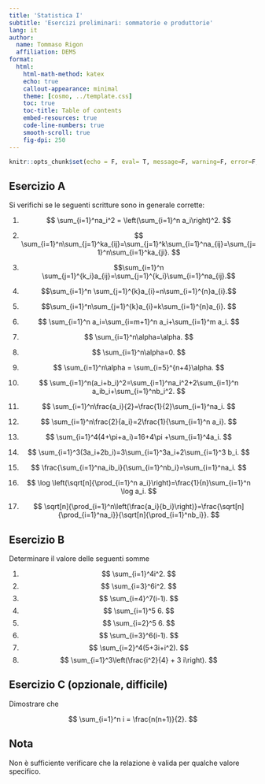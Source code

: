```yaml
---
title: 'Statistica I'
subtitle: 'Esercizi preliminari: sommatorie e produttorie'
lang: it
author:
  name: Tommaso Rigon
  affiliation: DEMS
format:
  html:
    html-math-method: katex
    echo: true
    callout-appearance: minimal
    theme: [cosmo, ../template.css]
    toc: true
    toc-title: Table of contents
    embed-resources: true
    code-line-numbers: true
    smooth-scroll: true
    fig-dpi: 250
---
```


```r
knitr::opts_chunk$set(echo = F, eval= T, message=F, warning=F, error=F, comment=NA, cache=F, include=T, R.options=list(width=100), dpi = 200, fig.align = "center")
```

## Esercizio A

Si verifichi se le seguenti scritture sono in generale corrette:

1.  $$
    \sum_{i=1}^na_i^2 = \left(\sum_{i=1}^n a_i\right)^2.
    $$

2.  $$ 
\sum_{i=1}^n\sum_{j=1}^ka_{ij}=\sum_{j=1}^k\sum_{i=1}^na_{ij}=\sum_{j=1}^n\sum_{i=1}^ka_{ji}. 
$$

3.  $$\sum_{i=1}^n \sum_{j=1}^{k_i}a_{ij}=\sum_{j=1}^{k_i}\sum_{i=1}^na_{ij}.$$

4.  $$\sum_{i=1}^n \sum_{j=1}^{k}a_{i}=n\sum_{i=1}^{n}a_{i}.$$

5.  $$\sum_{i=1}^n\sum_{j=1}^{k}a_{i}=k\sum_{i=1}^{n}a_{i}. $$

6.  $$ \sum_{i=1}^n a_i=\sum_{i=m+1}^n a_i+\sum_{i=1}^m a_i. $$

7.  $$ \sum_{i=1}^n\alpha=\alpha. $$

8.  $$ \sum_{i=1}^n\alpha=0. $$

9.  $$
    \sum_{i=1}^n\alpha = \sum_{i=5}^{n+4}\alpha.
    $$

10. $$ \sum_{i=1}^n(a_i+b_i)^2=\sum_{i=1}^na_i^2+2\sum_{i=1}^n a_ib_i+\sum_{i=1}^nb_i^2. $$

11. $$ \sum_{i=1}^n\frac{a_i}{2}=\frac{1}{2}\sum_{i=1}^na_i. $$

12. $$ \sum_{i=1}^n\frac{2}{a_i}=2\frac{1}{\sum_{i=1}^n a_i}. $$

13. $$ \sum_{i=1}^4(4+\pi+a_i)=16+4\pi +\sum_{i=1}^4a_i. $$

14. $$ \sum_{i=1}^3(3a_i+2b_i)=3\sum_{i=1}^3a_i+2\sum_{i=1}^3 b_i. $$

15. $$ \frac{\sum_{i=1}^na_ib_i}{\sum_{i=1}^nb_i}=\sum_{i=1}^na_i.
    $$

16. $$ \log \left(\sqrt[n]{\prod_{i=1}^n a_i}\right)=\frac{1}{n}\sum_{i=1}^n \log a_i. $$

17. $$ \sqrt[n]{\prod_{i=1}^n\left(\frac{a_i}{b_i}\right)}=\frac{\sqrt[n]{\prod_{i=1}^na_i}}{\sqrt[n]{\prod_{i=1}^nb_i}}. $$

## Esercizio B

Determinare il valore delle seguenti somme

1.  $$ \sum_{i=1}^4i^2. $$
2.  $$ \sum_{i=3}^6i^2. $$
3.  $$ \sum_{i=4}^7(i-1). $$
4.  $$ \sum_{i=1}^5 6. $$
5.  $$ \sum_{i=2}^5 6. $$
6.  $$ \sum_{i=3}^6(i-1). $$
7.  $$ \sum_{i=2}^4(5+3i+i^2). $$
8.  $$ \sum_{i=1}^3\left(\frac{i^2}{4} + 3 i\right). $$

## Esercizio C (opzionale, difficile)

Dimostrare che

$$
\sum_{i=1}^n i = \frac{n(n+1)}{2}.
$$ 

:::{.callout-tip}
## Nota
Non è sufficiente verificare che la relazione è valida per qualche valore specifico.
:::